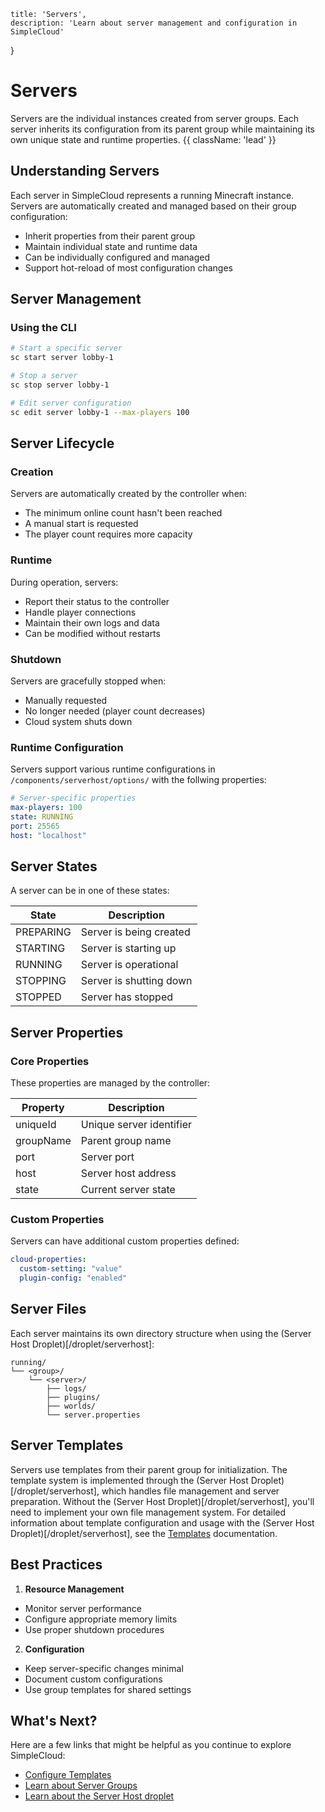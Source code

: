     title: 'Servers',
    description: 'Learn about server management and configuration in SimpleCloud'
}

# Servers

Servers are the individual instances created from server groups. Each server inherits its configuration from its parent group while maintaining its own unique state and runtime properties. {{ className: 'lead' }}

## Understanding Servers

Each server in SimpleCloud represents a running Minecraft instance. Servers are automatically created and managed based on their group configuration:

- Inherit properties from their parent group
- Maintain individual state and runtime data
- Can be individually configured and managed
- Support hot-reload of most configuration changes


## Server Management

### Using the CLI

```bash
# Start a specific server
sc start server lobby-1

# Stop a server
sc stop server lobby-1

# Edit server configuration
sc edit server lobby-1 --max-players 100
```

## Server Lifecycle

### Creation
Servers are automatically created by the controller when:
- The minimum online count hasn't been reached
- A manual start is requested
- The player count requires more capacity

### Runtime
During operation, servers:
- Report their status to the controller
- Handle player connections
- Maintain their own logs and data
- Can be modified without restarts

### Shutdown
Servers are gracefully stopped when:
- Manually requested
- No longer needed (player count decreases)
- Cloud system shuts down

### Runtime Configuration

Servers support various runtime configurations in `/components/serverhost/options/` with the follwing properties:

```yaml
# Server-specific properties
max-players: 100
state: RUNNING
port: 25565
host: "localhost"
```

## Server States

A server can be in one of these states:

| State | Description |
|-------|-------------|
| PREPARING | Server is being created |
| STARTING | Server is starting up |
| RUNNING | Server is operational |
| STOPPING | Server is shutting down |
| STOPPED | Server has stopped |

## Server Properties

### Core Properties
These properties are managed by the controller:

| Property | Description |
|----------|-------------|
| uniqueId | Unique server identifier |
| groupName | Parent group name |
| port | Server port |
| host | Server host address |
| state | Current server state |

### Custom Properties
Servers can have additional custom properties defined:

```yaml
cloud-properties:
  custom-setting: "value"
  plugin-config: "enabled"
```

## Server Files

Each server maintains its own directory structure when using the (Server Host Droplet)[/droplet/serverhost]:

```
running/
└── <group>/
    └── <server>/
        ├── logs/
        ├── plugins/
        ├── worlds/
        └── server.properties
```

## Server Templates

Servers use templates from their parent group for initialization. The template system is implemented through the (Server Host Droplet)[/droplet/serverhost], which handles file management and server preparation. Without the (Server Host Droplet)[/droplet/serverhost], you'll need to implement your own file management system. For detailed information about template configuration and usage with the (Server Host Droplet)[/droplet/serverhost], see the [Templates](/resources/template) documentation.

## Best Practices

1. **Resource Management**
- Monitor server performance
- Configure appropriate memory limits
- Use proper shutdown procedures

2. **Configuration**
- Keep server-specific changes minimal
- Document custom configurations
- Use group templates for shared settings

## What's Next?

Here are a few links that might be helpful as you continue to explore SimpleCloud:

- [Configure Templates](/resources/template)
- [Learn about Server Groups](/resources/server-group)
- [Learn about the Server Host droplet](/droplet/serverhost)